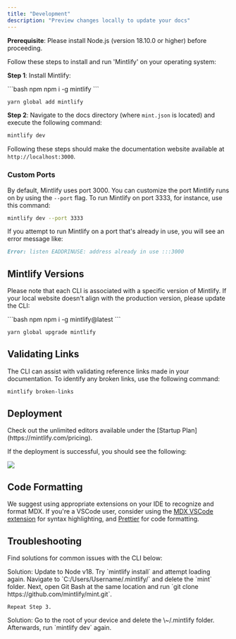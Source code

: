 ```yaml
---
title: "Development"
description: "Preview changes locally to update your docs"
---
```


<Info>

**Prerequisite**: Please install Node.js (version 18.10.0 or higher) before proceeding.

</Info>

Follow these steps to install and run 'Mintlify' on your operating system:

**Step 1**: Install Mintlify:

<CodeGroup>
  ```bash npm
  npm i -g mintlify
  ```

```bash yarn
yarn global add mintlify
```

</CodeGroup>

**Step 2**: Navigate to the docs directory (where `mint.json` is located) and execute the following command:

```bash
mintlify dev
```

Following these steps should make the documentation website available at `http://localhost:3000`.

### Custom Ports

By default, Mintlify uses port 3000. You can customize the port Mintlify runs on by using the `--port` flag. To run Mintlify on port 3333, for instance, use this command:

```bash
mintlify dev --port 3333
```

If you attempt to run Mintlify on a port that's already in use, you will see an error message like:

```md
Error: listen EADDRINUSE: address already in use :::3000
```

## Mintlify Versions

Please note that each CLI is associated with a specific version of Mintlify. If your local website doesn't align with the production version, please update the CLI:

<CodeGroup>
  ```bash npm
  npm i -g mintlify@latest
  ```

```bash yarn
yarn global upgrade mintlify
```

</CodeGroup>

## Validating Links

The CLI can assist with validating reference links made in your documentation. To identify any broken links, use the following command:

```bash
mintlify broken-links
```

## Deployment

<Tip>
	Check out the unlimited editors available under the [Startup
	Plan](https://mintlify.com/pricing).
</Tip>

If the deployment is successful, you should see the following:

<Frame>
	<img src="https://mintlify.s3-us-west-1.amazonaws.com/mintlify/images/checks-passed.png" />
</Frame>

## Code Formatting

We suggest using appropriate extensions on your IDE to recognize and format MDX. If you're a VSCode user, consider using the [MDX VSCode extension](https://marketplace.visualstudio.com/items?itemName=unifiedjs.vscode-mdx) for syntax highlighting, and [Prettier](https://marketplace.visualstudio.com/items?itemName=esbenp.prettier-vscode) for code formatting.

## Troubleshooting

Find solutions for common issues with the CLI below:

<AccordionGroup>
  <Accordion title="Issue: Mintlify is not loading">
    Solution: Update to Node v18. Try `mintlify install` and attempt loading again.
  </Accordion>

  <Accordion title="Issue: No such file or directory error message on Windows">
    Navigate to `C:/Users/Username/.mintlify/` and delete the `mint` folder. Next, open Git Bash at the same location and run `git clone https://github.com/mintlify/mint.git`.

    Repeat Step 3.

  </Accordion>

  <Accordion title="Issue: Encountering an unknown error">
    Solution: Go to the root of your device and delete the \~/.mintlify folder. Afterwards, run `mintlify dev` again.
  </Accordion>
</AccordionGroup>
